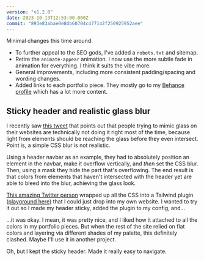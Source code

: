 ```yaml
---
version: "v1.2.0"
date: 2023-10-13T12:53:00.000Z
commit: "893e83abae0e8db60704c477142f250925952aee"
---
```



Minimal changes this time around.

- To further appeal to the SEO gods, I've added a `robots.txt` and sitemap.
- Retire the `animate-appear` animation. I now use the more subtle fade in animation for everything. I think it suits the vibe more.
- General improvements, including more consistent padding/spacing and wording changes.
- Added links to each portfolio piece. They mostly go to my [Behance profile](https://www.behance.net/charleszw) which has a lot more content.

## Sticky header and realistic glass blur

I recently saw [this tweet](https://twitter.com/artur_bien/status/1707130112389378273) that points out that people trying to mimic glass on their websites are technically not doing it right most of the time, because light from elements should be reaching the glass before they even intersect. Point is, a simple CSS blur is not realistic.

Using a header navbar as an example, they had to absolutely position an element in the navbar, make it overflow vertically, and _then_ set the CSS blur. Then, using a mask they hide the part that's overflowing. The end result is that colors from elements that haven't intersected with the header yet are able to bleed into the blur, achieving the glass look.

[This amazing Twitter person](https://twitter.com/lepikhinb/status/1707727096083255330) wrapped up all the CSS into a Tailwind plugin ([playground here](https://play.tailwindcss.com/uW7SWuQeOA)) that I could just drop into my own website. I wanted to try it out so I made my header sticky, added the plugin to my config, and...

<div style="border-width:5px;border-radius:0.5rem;border-color:#1D193D">
  <VideoGif content={{ collection: "changelog", folder: "v1.2.0" }} name="glass-header" />
</div>

...it was okay. I mean, it was pretty nice, and I liked how it attached to all the colors in my portfolio pieces. But when the rest of the site relied on flat colors and layering via different shades of my palette, this definitely clashed. Maybe I'll use it in another project.

Oh, but I kept the sticky header. Made it really easy to navigate.
